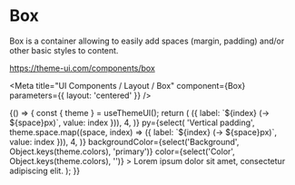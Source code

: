 
# Box

Box is a container allowing to easily add spaces (margin, padding) and/or other basic styles to content.

https://theme-ui.com/components/box

<Meta title="UI Components / Layout / Box" component={Box} parameters={{ layout: 'centered' }} />

<Props of={Box} />

<Preview>
  <Story name="Default">
    {() => {
      const { theme } = useThemeUI();
      return (
        <Box
          px={select(
            'Horizontal padding',
            theme.space.map((space, index) => ({ label: `${index} (-> ${space}px)`, value: index })),
            4,
          )}
          py={select(
            'Vertical padding',
            theme.space.map((space, index) => ({ label: `${index} (-> ${space}px)`, value: index })),
            4,
          )}
          backgroundColor={select('Background', Object.keys(theme.colors), 'primary')}
          color={select('Color', Object.keys(theme.colors), '')}
        >
          Lorem ipsum dolor sit amet, consectetur adipiscing elit.
        </Box>
      );
    }}
  </Story>
</Preview>
